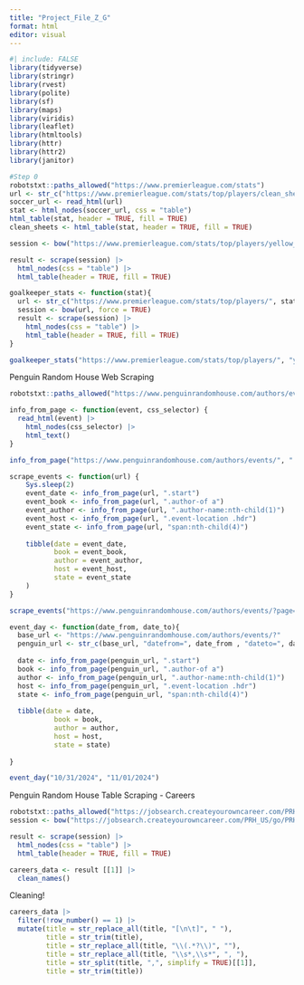 ```yaml
---
title: "Project_File_Z_G"
format: html
editor: visual
---
```


```r
#| include: FALSE
library(tidyverse)
library(stringr)
library(rvest)
library(polite)
library(sf)
library(maps)
library(viridis)
library(leaflet)
library(htmltools)
library(httr)
library(httr2)
library(janitor)
```

```r
#Step 0
robotstxt::paths_allowed("https://www.premierleague.com/stats")
url <- str_c("https://www.premierleague.com/stats/top/players/clean_sheet")
soccer_url <- read_html(url)
stat <- html_nodes(soccer_url, css = "table")
html_table(stat, header = TRUE, fill = TRUE) 
clean_sheets <- html_table(stat, header = TRUE, fill = TRUE)
```

```r
session <- bow("https://www.premierleague.com/stats/top/players/yellow_card", force = TRUE)

result <- scrape(session) |>
  html_nodes(css = "table") |> 
  html_table(header = TRUE, fill = TRUE)

goalkeeper_stats <- function(stat){
  url <- str_c("https://www.premierleague.com/stats/top/players/", stat)
  session <- bow(url, force = TRUE)
  result <- scrape(session) |> 
    html_nodes(css = "table") |> 
    html_table(header = TRUE, fill = TRUE)
}

goalkeeper_stats("https://www.premierleague.com/stats/top/players/", "yellow_card")
```

Penguin Random House Web Scraping

```r
robotstxt::paths_allowed("https://www.penguinrandomhouse.com/authors/events/")

info_from_page <- function(event, css_selector) {
  read_html(event) |> 
    html_nodes(css_selector) |> 
    html_text()
}

info_from_page("https://www.penguinrandomhouse.com/authors/events/", ".date-display")
```

```r
scrape_events <- function(url) {
    Sys.sleep(2)
    event_date <- info_from_page(url, ".start")
    event_book <- info_from_page(url, ".author-of a")
    event_author <- info_from_page(url, ".author-name:nth-child(1)")
    event_host <- info_from_page(url, ".event-location .hdr")
    event_state <- info_from_page(url, "span:nth-child(4)")
    
    tibble(date = event_date, 
           book = event_book, 
           author = event_author,
           host = event_host,
           state = event_state
    )
}
```

```r
scrape_events("https://www.penguinrandomhouse.com/authors/events/?page=2")
```
```r
event_day <- function(date_from, date_to){
  base_url <- "https://www.penguinrandomhouse.com/authors/events/?"
  penguin_url <- str_c(base_url, "datefrom=", date_from , "dateto=", date_to)
  
  date <- info_from_page(penguin_url, ".start")
  book <- info_from_page(penguin_url, ".author-of a")
  author <- info_from_page(penguin_url, ".author-name:nth-child(1)")
  host <- info_from_page(penguin_url, ".event-location .hdr")
  state <- info_from_page(penguin_url, "span:nth-child(4)")
  
  tibble(date = date, 
           book = book, 
           author = author,
           host = host,
           state = state)
  
}

event_day("10/31/2024", "11/01/2024")
```



Penguin Random House Table Scraping - Careers

```r
robotstxt::paths_allowed("https://jobsearch.createyourowncareer.com/PRH_US/go/PRH_US_Publishing_and_Corporate/9050001/?locale=en_US")
session <- bow("https://jobsearch.createyourowncareer.com/PRH_US/go/PRH_US_Publishing_and_Corporate/9050001/?locale=en_US", force = TRUE)

result <- scrape(session) |>
  html_nodes(css = "table") |> 
  html_table(header = TRUE, fill = TRUE)

careers_data <- result [[1]] |> 
  clean_names()
```

Cleaning!

```r
careers_data |> 
  filter(!row_number() == 1) |> 
  mutate(title = str_replace_all(title, "[\n\t]", " "),
         title = str_trim(title),
         title = str_replace_all(title, "\\(.*?\\)", ""),
         title = str_replace_all(title, "\\s*,\\s*", ", "),
         title = str_split(title, ",", simplify = TRUE)[[1]],
         title = str_trim(title))
```


